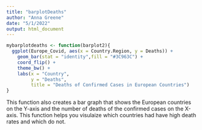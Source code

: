 ---
title: "barplotDeaths"
author: "Anna Greene"
date: "5/1/2022"
output: html_document
---

```{r}
mybarplotdeaths <- function(barplot2){
  ggplot(Europe_Covid, aes(x = Country.Region, y = Deaths)) +
    geom_bar(stat = "identity",fill = "#3C963C") +
    coord_flip() +
    theme_bw() +
    labs(x = "Country",
         y = "Deaths",
         title = "Deaths of Confirmed Cases in European Countries")
}
```

This function also creates a bar graph that shows the European countries on the Y-axis and the number of deaths of the confirmed cases on the X-axis. This function helps you visulaize which countries had have high death rates and which do not.
